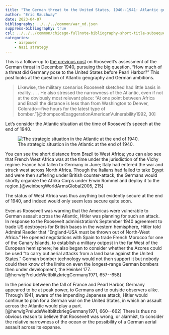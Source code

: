 ```yaml
---
title: "The German threat to the United States, 1940--1941: Atlantic geography"
author: "Eric Rauchway"
date: 2023-04-07
bibliography: ../../../common/war_nd.json
suppress-bibliography: true
csl: ../../../common/chicago-fullnote-bibliography-short-title-subsequent.csl
categories:
    - airpower
    - Nazi strategy
---
```


This is a follow-up to [the previous post](https://erauchway.github.io/posts/exagg_air/) on Roosevelt's assessment of the German threat in December 1940, pursuing the big question, "How much of a threat did Germany pose to the United States before Pearl Harbor?" This post looks at the question of Atlantic geography and German ambitions.

> Likewise, the military scenarios Roosevelt sketched had little basis in reality. . . . He also stressed the narrowness of the Atlantic, even if not at the obviously most relevant place: "At one point between Africa and Brazil the distance is less than from Washington to Denver, Colorado---five hours for the latest type of bomber."[@thompsonExaggerationAmericanVulnerability1992, 30]

Let's consider the Atlantic situation at the time of Roosevelt's speech at the end of 1940.

![The strategic situation in the Atlantic at the end of 1940.](atlmap.png)

You can see the short distance from Brazil to West Africa; you can also see that French West Africa was at the time under the jurisdiction of the Vichy regime. France had fallen to Germany in June; Italy had entered the war and struck west across North Africa. Though the Italians had failed to take Egypt and were then suffering under British counter-attack, the Germans would shortly organize the Afrika Corps under Erwin Rommel and deploy it to the region.[@weinbergWorldArmsGlobal2005, 215]

The status of West Africa was thus anything but evidently secure at the end of 1940, and indeed would only seem less secure quite soon.

Even as Roosevelt was warning that the Americas were vulnerable to German assault across the Atlantic, Hitler was planning for such an attack. In response to the Roosevelt administration's September 1940 agreement to trade US destroyers for British bases in the western hemisphere, Hitler told Admiral Raeder that "England-USA must be thrown out of North-West Africa." He opened negotiations with Spain to trade French Morocco for one of the Canary Islands, to establish a military outpost in the far West of the European hemisphere; he also began to consider whether the Azores could be used "to carry out aerial attacks from a land base against the United States." German bomber technology would not then support it but nobody could then know of the limits on even the longest-range German bombers then under development, the Heinkel 177.[@herwigPreludeWeltblitzkriegGermany1971, 657--658] 

In the period between the fall of France and Pearl Harbor, Germany appeared to be at peak power, to Germans and to outside observers alike. Through 1941, aware of the impending Japanese attack, Hitler would continue to plan for a German war on the United States, in which an assault across the Atlantic would play a part.[@herwigPreludeWeltblitzkriegGermany1971, 660--662] There is thus no obvious reason to believe that Roosevelt was wrong, or alarmist, to consider the relative narrowness of the ocean or the possibility of a German aerial assault across its expanse.
